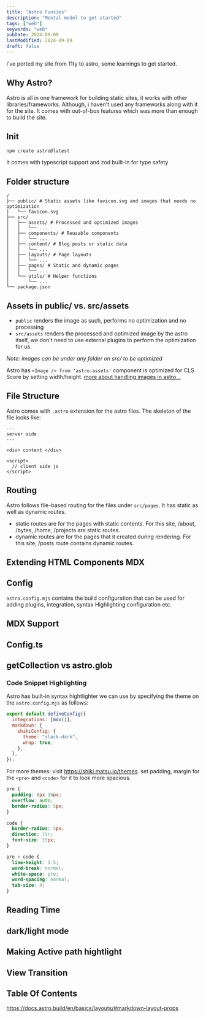 ```yaml
---
title: "Astro Funsies"
description: "Mental model to get started"
tags: ["web"]
keywords: "web"
pubDate: 2024-09-09
lastModified: 2024-09-09
draft: false
---
```


I've ported my site from 11ty to astro, some learnings to get started.

## Why Astro?

Astro is all in one framework for building static sites, it works with other libraries/frameworks. Although, i haven't used any frameworks along with it for the site.
It comes with out-of-box features which was more than enough to build the site.

## Init

```js
npm create astro@latest
```

It comes with typescript support and zod built-in for type safety

## Folder structure

```text
/
├── public/ # Static assets like favicon.svg and images that needs no optimization
│   └── favicon.svg
├── src/
│   ├── assets/ # Processed and optimized images
│   │   └── ...
│   ├── components/ # Reusable components
│   │   └── ...
│   ├── content/ # Blog posts or static data
│   │   └── ...
│   ├── layouts/ # Page layouts
│   │   └── ...
│   ├── pages/ # Static and dynamic pages
│   │   └── ...
│   └── utils/ # Helper functions
│       └── ...
└── package.json
```

## Assets in public/ vs. src/assets

- `public` renders the image as such, performs no optimization and no processing
- `src/assets` renders the processed and optimized image by the astro itself, we don't need to use external plugins to perform the optimization for us.

<i>Note: images can be under any folder on src/ to be optimized</i>

Astro has `<Image /> from 'astro:assets'` component is optimized for CLS Score by setting width/height.
[more about handling images in astro...](https://docs.astro.build/en/guides/images/#image--astroassets)

## File Structure

Astro comes with `.astro` extension for the astro files.
The skeleton of the file looks like:

```astro
---
server side
---

<div> content </div>

<script>
  // client side js
</script>
```

## Routing

Astro follows file-based routing for the files under `src/pages`.
It has static as well as dynamic routes.

- static routes are for the pages with static contents. For this site, /about, /bytes, /home, /projects are static routes.
- dynamic routes are for the pages that it created during rendering. For this site, /posts route contains dynamic routes.

## Extending HTML Components MDX

## Config

`astro.config.mjs` contains the build configuration that can be used for adding plugins, integration, syntax Highlighting configuration etc.

## MDX Support

## Config.ts

## getCollection vs astro.glob

### Code Snippet Highlighting

Astro has built-in syntax hightlighter we can use by specifying the theme on the `astro.config.mjs` as follows:

```js
export default defineConfig({
  integrations: [mdx()],
  markdown: {
    shikiConfig: {
      theme: "slack-dark",
      wrap: true,
    },
  },
});
```

For more themes: visit https://shiki.matsu.io/themes. set padding, margin for the `<pre>` and `<code>` for it to look more spacious.

```css
pre {
  padding: 8px 16px;
  overflow: auto;
  border-radius: 5px;
}

code {
  border-radius: 5px;
  direction: ltr;
  font-size: 15px;
}

pre > code {
  line-height: 1.5;
  word-break: normal;
  white-space: pre;
  word-spacing: normal;
  tab-size: 4;
}
```

## Reading Time

## dark/light mode

## Making Active path hightlight

## View Transition

## Table Of Contents

https://docs.astro.build/en/basics/layouts/#markdown-layout-props
